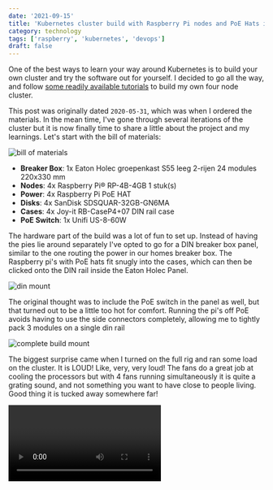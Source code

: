 ```yaml
---
date: '2021-09-15'
title: 'Kubernetes cluster build with Raspberry Pi nodes and PoE Hats in a DIN breaker box panel'
category: technology
tags: ['raspberry', 'kubernetes', 'devops']
draft: false
---
```


One of the best ways to learn your way around Kubernetes is to build your own cluster and try the software out for yourself. I decided to go all the way, and follow [some readily available tutorials](https://ubuntu.com/tutorials/how-to-kubernetes-cluster-on-raspberry-pi#1-overview) to build my own four node cluster.

This post was originally dated `2020-05-31`, which was when I ordered the materials. In the mean time, I've gone through several iterations of the cluster but it is now finally time to share a little about the project and my learnings. Let's start with the bill of materials:

![bill of materials](../assets/images/2021-09-15-materials.jpg)

-   **Breaker Box**: 1x Eaton Holec groepenkast S55 leeg 2-rijen 24 modules 220x330 mm
-   **Nodes**: 4x Raspberry Pi® RP-4B-4GB 1 stuk(s)
-   **Power**: 4x Raspberry Pi PoE HAT
-   **Disks**: 4x SanDisk SDSQUAR-32GB-GN6MA
-   **Cases**: 4x Joy-it RB-CaseP4+07 DIN rail case
-   **PoE Switch**: 1x Unifi US-8-60W

The hardware part of the build was a lot of fun to set up. Instead of having the pies lie around separately I've opted to go for a DIN breaker box panel, similar to the one routing the power in our homes breaker box. The Raspberry pi's with PoE hats fit snugly into the cases, which can then be clicked onto the DIN rail inside the Eaton Holec Panel.

![din mount](../assets/images/2021-09-15-din.jpg)

The original thought was to include the PoE switch in the panel as well, but that turned out to be a little too hot for comfort. Running the pi's off PoE avoids having to use the side connectors completely, allowing me to tightly pack 3 modules on a single din rail

![complete build mount](../assets/images/2021-09-15-build.jpg)

The biggest surprise came when I turned on the full rig and ran some load on the cluster. It is LOUD! Like, very, very loud! The fans do a great job at cooling the processors but with 4 fans running simultaneously it is quite a grating sound, and not something you want to have close to people living. Good thing it is tucked away somewhere far!

<Video id="912598732" mediaprovider="vimeo" />

I will continue with a small series of blogs on the software of the cluster project, for now I'll conclude this part with the steps needed to get the cluster running if you want to reproduce the build.

## Installing the kubernetes cluster software

1. Burn a fresh 64 bit server ubuntu image onto an sd card, take care to enter the right disk info to the dd part of the command

```
sudo sh -c 'gunzip -c ~/Downloads/ubuntu-20.04-preinstalled-server-arm64+raspi.img.xz | sudo dd of=/dev/diskX bs=32m'
```

2. Set static ip address (edit 2024: from ubuntu 22 on, it is advised to configure this in your router)

```
peter@raspberrypi:~ $ cat /etc/network/interfaces
# interfaces(5) file used by ifup(8) and ifdown(8)
# Include files from /etc/network/interfaces.d:
source /etc/network/interfaces.d/*

auto eth0
iface eth0 inet static
    address 192.168.1.5
    netmask 255.255.255.0
    network 192.168.1.0
    broadcast 192.168.1.255
    gateway 192.168.1.1
    dns-nameservers 192.168.117.1 8.8.8.8
```

3. Retrieve, update and patch operating system

```
sudo apt update
sudo apt upgrade
```

4. Kubernetes requires specific cgroup memory flag in raspberry pi firmware settings, add following parameters to `/boot/firmware/cmdline.txt`

```
cgroup_enable=cpuset cgroup_memory=1 cgroup_enable=memory
```

5. (optional) When using PoE hat: enable variable poehat fan speed by adding these values to `/boot/firmware/usercfg.txt` (2024 update: i took the poe hats off because they were just too loud)

```
dtparam=rpi-poe,poe_fan_temp0=10000,poe_fan_temp0_hyst=1000
dtparam=rpi-poe,poe_fan_temp1=55000,poe_fan_temp1_hyst=5000
dtparam=rpi-poe,poe_fan_temp2=60000,poe_fan_temp1_hyst=5000
dtparam=rpi-poe,poe_fan_temp3=65000,poe_fan_temp1_hyst=5000
dtparam=rpi-poe,poe_fan_temp4=70000,poe_fan_temp1_hyst=5000
```

6a. On **controller node**: Install k3s and retrieve token on controller

```
curl -sfL https://get.k3s.io | sh -s - --write-kubeconfig-mode 644
sudo cat /var/lib/rancher/k3s/server/node-token .
```

6b. On **worker node**: Set k3s environment variables and install k3s using controller token

```
k3s_server="https://192.168.1.xx:6443"
k3s_token=xxxxx
curl -sfL https://get.k3s.io | K3S_URL=$k3s_server K3S_TOKEN=$k3s_token sh -
```

7. Assign worker role label to the worker nodes

```
kubectl label node raspalpha node-role.kubernetes.io/worker=worker
```

7. Running the first Kubernetes commands on the **controller** node:

```
kubectl get nodes
kubectl get pods
kubectl get services
kubectl apply -f deployment-file.yaml
kubectl rollout status namespace/deploymentname
kubectl delete deploy/deploymentname
kubectl delete service/servicename
```

In the next blog, I'll talk about [visualising the raspberry pi kubernetes cluster using the web ui](../blog/visualising-raspberry-pi-kubernetes-cluster-by-deploying-the-k8s-interface)

Check the other blogs in this raspberry pi kubernetes cluster series here:

1. [Kubernetes cluster build with Raspberry Pi nodes and PoE Hats in a DIN breaker box panel](../blog/kubernetes-cluster-build-with-raspberry-pi-and-poe-hats)
2. [Visualising a Raspberry Pi Kubernetes cluster by deploying the k8s web interface](../blog/visualising-raspberry-pi-kubernetes-cluster-by-deploying-the-k8s-interface)
3. [Longhorn for persistant, replicated storage on raspberry pi kubernetes cluster](../blog/installing-longhorn-for-persistent-replicated-storage-on-raspberry-pi-kubernetes-cluster)
4. [Deploying monitoring TIG stack (Telegraf, InfluxDB and Grafana) on Raspberry Pi Kubernetes cluster](../blog/deploying-monitoring-tig-stack-telegraf-influxdb-grafana-on-raspberry-pi-kubernetes-cluster)
5. [Deploying a NodeJS Postgres application to a Kubernetes Raspberry Pi Cluster](../blog/deploying-a-nodejs-postgres-application-to-kubernetes-raspberry-pi-cluster)
6. [Manage SSL certificates and ingress for services in k3s kubernetes cluster using cert-manager, letsencrypt and traefik](../blog/manage-ssl-certificates-and-ingress-for-services-in-k3s-kubernetes-cluster-using-cert-manager-letsencrypt-and-traefik)

